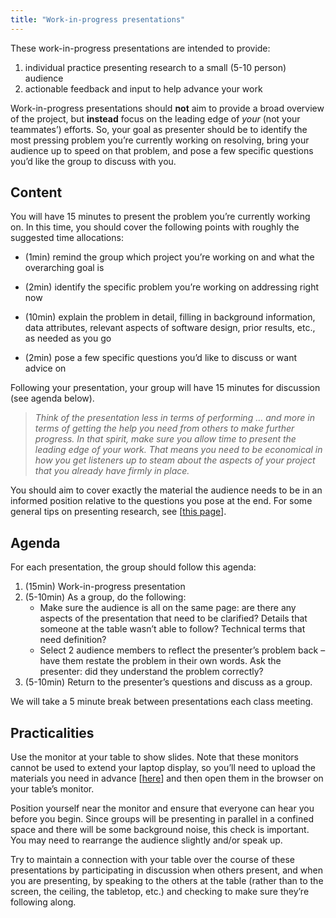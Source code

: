 ```yaml
---
title: "Work-in-progress presentations"
---
```


These work-in-progress presentations are intended to provide:

1.  individual practice presenting research to a small (5-10 person) audience
2.  actionable feedback and input to help advance your work

Work-in-progress presentations should **not** aim to provide a broad overview of the project, but **instead** focus on the leading edge of *your* (not your teammates') efforts. So, your goal as presenter should be to identify the most pressing problem you're currently working on resolving, bring your audience up to speed on that problem, and pose a few specific questions you'd like the group to discuss with you.

## Content

You will have 15 minutes to present the problem you're currently working on. In this time, you should cover the following points with roughly the suggested time allocations:

-   (1min) remind the group which project you're working on and what the overarching goal is

-   (2min) identify the specific problem you're working on addressing right now

-   (10min) explain the problem in detail, filling in background information, data attributes, relevant aspects of software design, prior results, etc., as needed as you go

-   (2min) pose a few specific questions you'd like to discuss or want advice on

Following your presentation, your group will have 15 minutes for discussion (see agenda below).

> *Think of the presentation less in terms of performing ... and more in terms of getting the help you need from others to make further progress. In that spirit, make sure you allow time to present the leading edge of your work. That means you need to be economical in how you get listeners up to steam about the aspects of your project that you already have firmly in place.*

You should aim to cover exactly the material the audience needs to be in an informed position relative to the questions you pose at the end. For some general tips on presenting research, see \[[this page](https://students.unimelb.edu.au/academic-skills/resources/graduate-research/presenting-your-research)\].

## Agenda

For each presentation, the group should follow this agenda:

1.  (15min) Work-in-progress presentation
2.  (5-10min) As a group, do the following:
    -   Make sure the audience is all on the same page: are there any aspects of the presentation that need to be clarified? Details that someone at the table wasn't able to follow? Technical terms that need definition?
    -   Select 2 audience members to reflect the presenter's problem back -- have them restate the problem in their own words. Ask the presenter: did they understand the problem correctly?
3.  (5-10min) Return to the presenter's questions and discuss as a group.

We will take a 5 minute break between presentations each class meeting.

## Practicalities

Use the monitor at your table to show slides. Note that these monitors cannot be used to extend your laptop display, so you'll need to upload the materials you need in advance \[[here](https://drive.google.com/drive/folders/1Ht-9v3veUMulAS3_gaZgKQCTYteUyUW-?usp=share_link)\] and then open them in the browser on your table's monitor.

Position yourself near the monitor and ensure that everyone can hear you before you begin. Since groups will be presenting in parallel in a confined space and there will be some background noise, this check is important. You may need to rearrange the audience slightly and/or speak up.

Try to maintain a connection with your table over the course of these presentations by participating in discussion when others present, and when you are presenting, by speaking to the others at the table (rather than to the screen, the ceiling, the tabletop, etc.) and checking to make sure they're following along.

